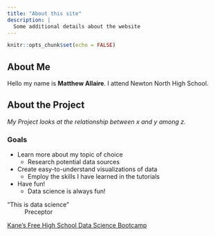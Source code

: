 ```yaml
---
title: "About this site"
description: |
  Some additional details about the website
---
```


```r
knitr::opts_chunk$set(echo = FALSE)
```

## About Me

Hello my name is **Matthew Allaire**. I attend Newton North High School.

## About the Project

*My Project looks at the relationship between x and y among z.*

### Goals

* Learn more about my topic of choice
  + Research potential data sources
* Create easy-to-understand visualizations of data
  + Employ the skills I have learned in the tutorials
* Have fun!
  + Data science is always fun!
  
"This is data science"  
~ Preceptor

[Kane’s Free High School Data Science Bootcamp]( https://bootcamp.davidkane.info)